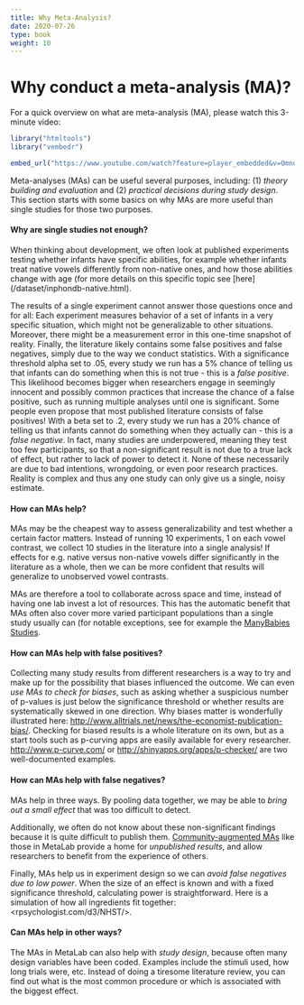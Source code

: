 ```yaml
---
title: Why Meta-Analysis?
date: 2020-07-26
type: book
weight: 10
---
```



Why conduct a meta-analysis (MA)?
=======================

For a quick overview on what are meta-analysis (MA), please watch this 3-minute video:
```r
library("htmltools")
library("vembedr")
```

```r
embed_url("https://www.youtube.com/watch?feature=player_embedded&v=Omnq13QZ-3c")
```


Meta-analyses (MAs) can be useful several purposes, including: (1) *theory building and evaluation* and (2) *practical decisions during study design*. This section starts with some basics on why MAs are more useful than single studies for those two purposes. 

#### Why are single studies not enough?

When thinking about development, we often look at published experiments  testing whether infants have specific abilities, for example whether infants treat native vowels differently from non-native ones, and how those abilities change with age (for more details on this specific topic see [here] (/dataset/inphondb-native.html). 

The results of a single experiment cannot answer those questions once and for all: Each experiment measures behavior of a set of infants in a very specific situation, which might not be generalizable to other situations. Moreover, there might be a measurement error in this one-time snapshot of reality. Finally, the literature likely contains some false positives and false negatives, simply due to the way we conduct statistics. With a significance threshold alpha set to .05, every study we run has a 5% chance of telling us that infants can do something when this is not true - this is a _false positive_. This likelihood becomes bigger when researchers engage in seemingly innocent and possibly common practices that increase the chance of a false positive, such as running multiple analyses until one is significant. Some people even propose that most published literature consists of false positives! With a beta set to .2, every study we run has a 20% chance of telling us that infants cannot do something when they actually can - this is a _false negative_. In fact, many studies are underpowered, meaning they test too few participants, so that a non-significant result is not due to a true lack of effect, but rather to lack of power to detect it. None of these necessarily are due to bad intentions, wrongdoing, or even poor research practices. Reality is complex and thus any one study can only give us a single, noisy estimate. 

#### How can MAs help?

MAs may be the cheapest way to assess generalizability and test whether a certain factor matters. Instead of running 10 experiments, 1 on each vowel contrast, we collect 10 studies in the literature into a single analysis! If effects for e.g. native versus non-native vowels differ significantly in the literature as a whole, then we can be more confident that results will generalize to unobserved vowel contrasts. 

MAs are therefore a tool to collaborate across space and time, instead of having one lab invest a lot of resources. This has the automatic benefit that MAs often also cover more varied participant populations than a single study usually can (for notable exceptions, see for example the [ManyBabies Studies](manybabies.github.io). 

#### How can MAs help with false positives?

Collecting many study results from different researchers is a way to try and make up for the possibility that biases influenced the outcome. We can even _use MAs to check for biases_, such as asking whether a suspicious number of p-values is just below the significance threshold or whether results are systematically skewed in one direction. Why biases matter is wonderfully illustrated here: <http://www.alltrials.net/news/the-economist-publication-bias/>. Checking for biased results is a whole literature on its own, but as a start tools such as p-curving apps are easily available for every researcher. <http://www.p-curve.com/> or <http://shinyapps.org/apps/p-checker/> are two well-documented examples.

#### How can MAs help with false negatives? 

MAs help in three ways. By pooling data together, we may be able to _bring out a small effect_ that was too difficult to detect. 

Additionally, we often do not know about these non-significant findings because it is quite difficult to publish them. [Community-augmented MAs](https://www.ncbi.nlm.nih.gov/pubmed/26186116) like those in MetaLab provide a home for _unpublished results_, and allow researchers to benefit from the experience of others.

Finally, MAs help us in experiment design so we can _avoid false negatives due to low power_. When the size of an effect is known and with a fixed significance threshold, calculating power is straightforward. Here is a simulation of how all ingredients fit together: <rpsychologist.com/d3/NHST/>.


#### Can MAs help in other ways?

The MAs in MetaLab can also help with _study design_, because often many design variables have been coded. Examples include the stimuli used, how long trials were, etc. Instead of doing a tiresome literature review, you can find out what is the most common procedure or which is associated with the biggest effect. 
